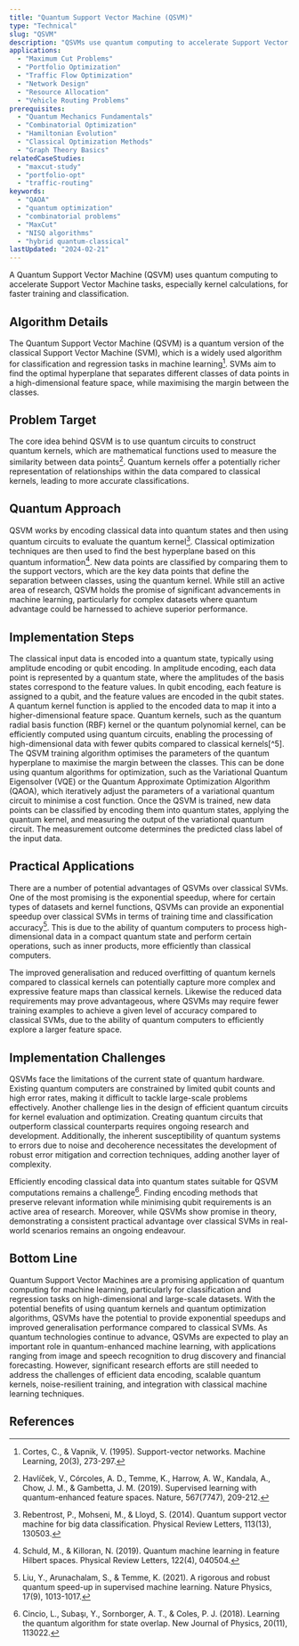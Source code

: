 ```yaml
---
title: "Quantum Support Vector Machine (QSVM)"
type: "Technical"
slug: "QSVM"
description: "QSVMs use quantum computing to accelerate Support Vector Machine tasks, especially kernel calculations, for faster training and classification."
applications:
  - "Maximum Cut Problems"
  - "Portfolio Optimization"
  - "Traffic Flow Optimization"
  - "Network Design"
  - "Resource Allocation"
  - "Vehicle Routing Problems"
prerequisites:
  - "Quantum Mechanics Fundamentals"
  - "Combinatorial Optimization"
  - "Hamiltonian Evolution"
  - "Classical Optimization Methods"
  - "Graph Theory Basics"
relatedCaseStudies:
  - "maxcut-study"
  - "portfolio-opt"
  - "traffic-routing"
keywords:
  - "QAOA"
  - "quantum optimization"
  - "combinatorial problems"
  - "MaxCut"
  - "NISQ algorithms"
  - "hybrid quantum-classical"
lastUpdated: "2024-02-21"
---
```


A Quantum Support Vector Machine (QSVM) uses quantum computing to accelerate Support Vector Machine tasks, especially kernel calculations, for faster training and classification.

## Algorithm Details

The Quantum Support Vector Machine (QSVM) is a quantum version of the classical Support Vector Machine (SVM), which is a widely used algorithm for classification and regression tasks in machine learning[^1]. SVMs aim to find the optimal hyperplane that separates different classes of data points in a high-dimensional feature space, while maximising the margin between the classes.

## Problem Target

The core idea behind QSVM is to use quantum circuits to construct quantum kernels, which are mathematical functions used to measure the similarity between data points[^2]. Quantum kernels offer a potentially richer representation of relationships within the data compared to classical kernels, leading to more accurate classifications.

## Quantum Approach

QSVM works by encoding classical data into quantum states and then using quantum circuits to evaluate the quantum kernel[^3]. Classical optimization techniques are then used to find the best hyperplane based on this quantum information[^4]. New data points are classified by comparing them to the support vectors, which are the key data points that define the separation between classes, using the quantum kernel.
While still an active area of research, QSVM holds the promise of significant advancements in machine learning, particularly for complex datasets where quantum advantage could be harnessed to achieve superior performance.


## Implementation Steps

<Steps>
  <Step title="Data encoding">
    The classical input data is encoded into a quantum state, typically using amplitude encoding or qubit encoding. In amplitude encoding, each data point is represented by a quantum state, where the amplitudes of the basis states correspond to the feature values. In qubit encoding, each feature is assigned to a qubit, and the feature values are encoded in the qubit states.
  </Step>
  <Step title="Kernel mapping">
    A quantum kernel function is applied to the encoded data to map it into a higher-dimensional feature space. Quantum kernels, such as the quantum radial basis function (RBF) kernel or the quantum polynomial kernel, can be efficiently computed using quantum circuits, enabling the processing of high-dimensional data with fewer qubits compared to classical kernels[^5].
  </Step>
  <Step title="Training">
    The QSVM training algorithm optimises the parameters of the quantum hyperplane to maximise the margin between the classes. This can be done using quantum algorithms for optimization, such as the Variational Quantum Eigensolver (VQE) or the Quantum Approximate Optimization Algorithm (QAOA), which iteratively adjust the parameters of a variational quantum circuit to minimise a cost function.
  </Step>
  <Step title="Classification">
    Once the QSVM is trained, new data points can be classified by encoding them into quantum states, applying the quantum kernel, and measuring the output of the variational quantum circuit. The measurement outcome determines the predicted class label of the input data.
  </Step>
</Steps>

## Practical Applications

There are a number of potential advantages of QSVMs over classical SVMs. One of the most promising is the exponential speedup, where for certain types of datasets and kernel functions, QSVMs can provide an exponential speedup over classical SVMs in terms of training time and classification accuracy[^6]. This is due to the ability of quantum computers to process high-dimensional data in a compact quantum state and perform certain operations, such as inner products, more efficiently than classical computers.

The improved generalisation and reduced overfitting of quantum kernels compared to classical kernels can potentially capture more complex and expressive feature maps than classical kernels. Likewise the reduced data requirements may prove advantageous, where QSVMs may require fewer training examples to achieve a given level of accuracy compared to classical SVMs, due to the ability of quantum computers to efficiently explore a larger feature space.

## Implementation Challenges

QSVMs face the limitations of the current state of quantum hardware. Existing quantum computers are constrained by limited qubit counts and high error rates, making it difficult to tackle large-scale problems effectively.
Another challenge lies in the design of efficient quantum circuits for kernel evaluation and optimization. Creating quantum circuits that outperform classical counterparts requires ongoing research and development. Additionally, the inherent susceptibility of quantum systems to errors due to noise and decoherence necessitates the development of robust error mitigation and correction techniques, adding another layer of complexity.

Efficiently encoding classical data into quantum states suitable for QSVM computations remains a challenge[^7]. Finding encoding methods that preserve relevant information while minimising qubit requirements is an active area of research. Moreover, while QSVMs show promise in theory, demonstrating a consistent practical advantage over classical SVMs in real-world scenarios remains an ongoing endeavour.

## Bottom Line

Quantum Support Vector Machines are a promising application of quantum computing for machine learning, particularly for classification and regression tasks on high-dimensional and large-scale datasets. With the potential benefits of using quantum kernels and quantum optimization algorithms, QSVMs have the potential to provide exponential speedups and improved generalisation performance compared to classical SVMs. As quantum technologies continue to advance, QSVMs are expected to play an important role in quantum-enhanced machine learning, with applications ranging from image and speech recognition to drug discovery and financial forecasting. However, significant research efforts are still needed to address the challenges of efficient data encoding, scalable quantum kernels, noise-resilient training, and integration with classical machine learning techniques.

## References

[^1]: Cortes, C., & Vapnik, V. (1995). Support-vector networks. Machine Learning, 20(3), 273-297.
[^2]: Havlíček, V., Córcoles, A. D., Temme, K., Harrow, A. W., Kandala, A., Chow, J. M., & Gambetta, J. M. (2019). Supervised learning with quantum-enhanced feature spaces. Nature, 567(7747), 209-212.
[^3]: Rebentrost, P., Mohseni, M., & Lloyd, S. (2014). Quantum support vector machine for big data classification. Physical Review Letters, 113(13), 130503.
[^4]: Schuld, M., & Killoran, N. (2019). Quantum machine learning in feature Hilbert spaces. Physical Review Letters, 122(4), 040504.
[^5]: Huang, H. Y., Broughton, M., Mohseni, M., Babbush, R., Boixo, S., Neven, H., & McClean, J. R. (2021). Power of data in quantum machine learning. Nature Communications, 12(1), 2631.
[^6]: Liu, Y., Arunachalam, S., & Temme, K. (2021). A rigorous and robust quantum speed-up in supervised machine learning. Nature Physics, 17(9), 1013-1017.
[^7]: Cincio, L., Subaşı, Y., Sornborger, A. T., & Coles, P. J. (2018). Learning the quantum algorithm for state overlap. New Journal of Physics, 20(11), 113022.